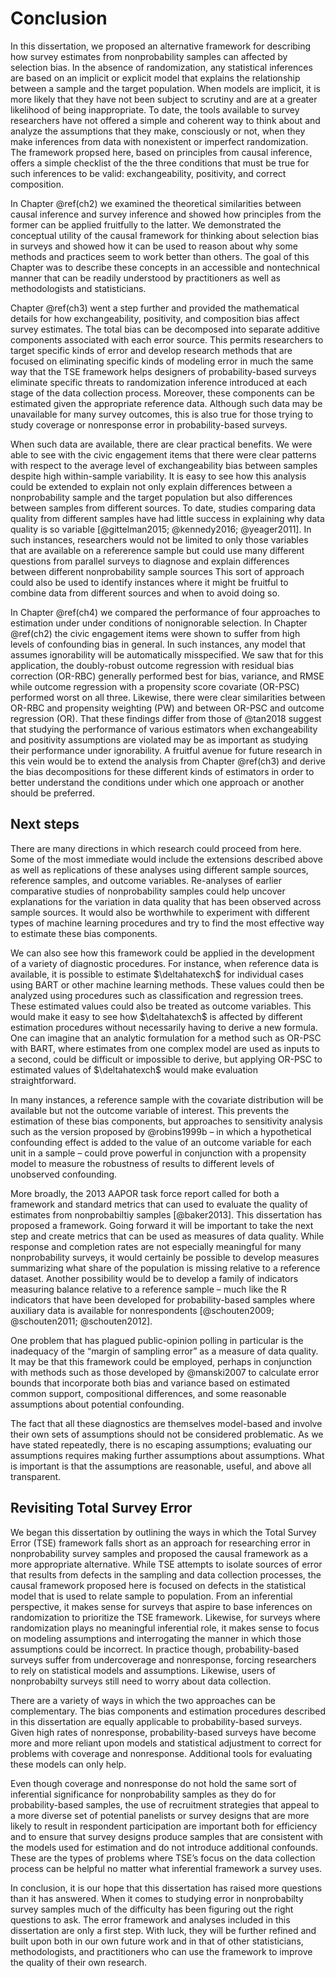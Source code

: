 # Conclusion

In this dissertation, we proposed an alternative framework for describing how survey estimates from nonprobability samples can affected by selection bias. In the absence of randomization, any statistical inferences are based on an implicit or explicit model that explains the relationship between a sample and the target population. When models are implicit, it is more likely that they have not been subject to scrutiny and are at a greater likelihood of being inappropriate. To date, the tools available to survey researchers have not offered a simple and coherent way to think about and analyze the assumptions that they make, consciously or not, when they make inferences from data with nonexistent or imperfect randomization. The framework propsed here, based on principles from causal inference, offers a simple checklist of the the three conditions that must be true for such inferences to be valid: exchangeability, positivity, and correct composition. 

In Chapter \@ref(ch2) we examined the theoretical similarities between causal inference and survey inference and showed how principles from the former can be applied fruitfully to the latter. We demonstrated the conceptual utility of the causal framework for thinking about selection bias in surveys and showed how it can be used to reason about why some methods and practices seem to work better than others. The goal of this Chapter was to describe these concepts in an accessible and nontechnical manner that can be readily understood by practitioners as well as methodologists and statisticians.

Chapter \@ref(ch3) went a step further and provided the mathematical details for how exchangeability, positivity, and composition bias affect survey estimates. The total bias can be decomposed into separate additive components associated with each error source. This permits researchers to target specific kinds of error and develop research methods that are focused on eliminating specific kinds of modeling error in much the same way that the TSE framework helps designers of probability-based surveys eliminate specific threats to randomization inference introduced at each stage of the data collection process. Moreover, these components can be estimated given the appropriate reference data. Although such data may be unavailable for many survey outcomes, this is also true for those trying to study coverage or nonresponse error in probability-based surveys. 

When such data are available, there are clear practical benefits. We were able to see with the civic engagement items that there were clear patterns with respect to the average level of exchangeability bias between samples despite high within-sample variability. It is easy to see how this analysis could be extended to explain not only explain differences between a nonprobability sample and the target population but also differences between samples from different sources. To date, studies comparing data quality from different samples have had little success in explaining why data quality is so variable [@gittelman2015; @kennedy2016; @yeager2011]. In such instances, researchers would not be limited to only those variables that are available on a refererence sample but could use many different questions from parallel surveys to diagnose and explain differences between different nonprobability sample sources This sort of approach could also be used to identify instances where it might be fruitful to combine data from different sources and when to avoid doing so.

In Chapter \@ref(ch4) we compared the performance of four approaches to estimation under under conditions of nonignorable selection. In Chapter \@ref(ch2) the civic engagement items were shown to suffer from high levels of confounding bias in general. In such instances, any model that assumes ignorability will be automatically misspecified. We saw that for this application, the doubly-robust outcome regression with residual bias correction (OR-RBC) generally performed best for bias, variance, and RMSE while outcome regression with a propensity score covariate (OR-PSC) performed worst on all three.  Likewise, there were clear similarities between OR-RBC and propensity weighting (PW) and between OR-PSC and outcome regression (OR). That these findings differ from those of @tan2018 suggest that studying the performance of various estimators when exchangeability and positivity assumptions are violated may be as important as studying their performance under ignorability. A fruitful avenue for future research in this vein would be to extend the analysis from Chapter \@ref(ch3) and derive the bias decompositions for these different kinds of estimators in order to better understand the conditions under which one approach or another should be preferred.


## Next steps

There are many directions in which research could proceed from here. Some of the most immediate would include the extensions described above as well as replications of these analyses using different sample sources, reference samples, and outcome variables. Re-analyses of earlier comparative studies of nonprobability samples could help uncover explanations for the variation in data quality that has been observed across sample sources. It would also be worthwhile to experiment with different types of machine learning procedures and try to find the most effective way to estimate these bias components.

We can also see how this framework could be applied in the development of a variety of diagnostic procedures. For instance, when reference data is available, it is possible to estimate $\deltahatexch$ for individual cases using BART or other machine learning methods. These values could then be analyzed using procedures such as classification and regression trees. These estimated values could also be treated as outcome variables. This would make it easy to see how $\deltahatexch$ is affected by different estimation procedures without necessarily having to derive a new formula. One can imagine that an analytic formulation for a method such as OR-PSC with BART, where estimates from one complex model are used as inputs to a second, could be difficult or impossible to derive, but applying OR-PSC to estimated values of $\deltahatexch$ would make evaluation straightforward.

In many instances, a reference sample with the covariate distribution will be available but not the outcome variable of interest. This prevents the estimation of these bias components, but approaches to sensitivity analysis such as the version proposed by @robins1999b --  in which a hypothetical confounding effect is added to the value of an outcome variable for each unit in a sample -- could prove powerful in conjunction with a propensity model to measure the robustness of results to different levels of unobserved confounding. 

More broadly, the 2013 AAPOR task force report called for both a framework and standard metrics that can used to evaluate the quality of estimates from nonprobabiltiy samples [@baker2013]. This dissertation has proposed a framework. Going forward it will be important to take the next step and create metrics that can be used as measures of data quality. While response and completion rates are not especially meaningful for many nonprobability surveys, it would certainly be possible to develop measures summarizing what share of the population is missing relative to a reference dataset. Another possibility would be to develop a family of indicators measuring balance relative to a reference sample -- much like the R indicators that have been developed for probability-based samples where auxiliary data is available for nonrespondents [@schouten2009; @schouten2011; @schouten2012].

One problem that has plagued public-opinion polling in particular is the inadequacy of the "margin of sampling error" as a measure of data quality. It may be that this framework could be employed, perhaps in conjunction with methods such as those developed by @manski2007 to calculate error bounds that incorporate both bias and variance based on estimated common support, compositional differences, and some reasonable assumptions about potential confounding. 

The fact that all these diagnostics are themselves model-based and involve their own sets of assumptions should not be considered problematic. As we have stated repeatedly, there is no escaping assumptions; evaluating our assumptions requires making further assumptions about assumptions. What is important is that the assumptions are reasonable, useful, and above all transparent.

## Revisiting Total Survey Error

We began this dissertation by outlining the ways in which the Total Survey Error (TSE) framework falls short as an approach for researching error in nonprobability survey samples and proposed the causal framework as a more appropriate alternative. While TSE attempts to isolate sources of error that results from defects in the sampling and data collection processes, the causal framework proposed here is focused on defects in the statistical model that is used to relate sample to population. From an inferential perspective, it makes sense for surveys that aspire to base inferences on randomization to prioritize the TSE framework. Likewise, for surveys where randomization plays no meaningful inferential role, it makes sense to focus on modeling assumptions and interrogating the manner in which those assumptions could be incorrect. In practice though, probability-based surveys suffer from undercoverage and nonresponse, forcing researchers to rely on statistical models and assumptions. Likewise, users of nonprobabilty surveys still need to worry about data collection. 

There are a variety of ways in which the two approaches can be complementary. The bias components and estimation procedures described in this dissertation are equally applicable to probability-based surveys. Given high rates of nonresponse, probability-based surveys have become more and more reliant upon models and statistical adjustment to correct for problems with coverage and nonresponse. Additional tools for evaluating these models can only help. 

Even though coverage and nonresponse do not hold the same sort of inferential significance for nonprobability samples as they do for probability-based samples, the use of recruitment strategies that appeal to a more diverse set of potential panelists or survey designs that are more likely to result in respondent participation are important both for efficiency and to ensure that survey designs produce samples that are consistent with the models used for estimation and do not introduce additional confounds. These are the types of problems where TSE's focus on the data collection process can be helpful no matter what inferential framework a survey uses.

In conclusion, it is our hope that this dissertation has raised more questions than it has answered. When it comes to studying error in nonprobabilty survey samples much of the difficulty has been figuring out the right questions to ask. The error framework and analyses included in this dissertation are only a first step. With luck, they will be further refined and built upon both in our own future work and in that of other statisticians, methodologists, and practitioners who can use the framework to improve the quality of their own research.
